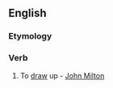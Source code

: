 ==English==

===Etymology===
{{prefix|up|draw}}

===Verb===
{{en-verb}}
# {{transitive|rare}} To [[draw]] up - [[w:John Milton|John Milton]]